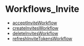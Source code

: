 
# Workflows\_Invite

- [acceptInviteWorkflow](../../functions/core_flows.acceptInviteWorkflow/page.mdx)
- [createInvitesWorkflow](../../functions/core_flows.createInvitesWorkflow/page.mdx)
- [deleteInvitesWorkflow](../../functions/core_flows.deleteInvitesWorkflow/page.mdx)
- [refreshInviteTokensWorkflow](../../functions/core_flows.refreshInviteTokensWorkflow/page.mdx)
